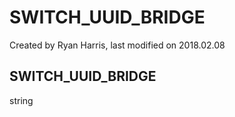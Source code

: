 
# SWITCH_UUID_BRIDGE 

 Created by  Ryan Harris, last modified on 2018.02.08

## SWITCH_UUID_BRIDGE

string


